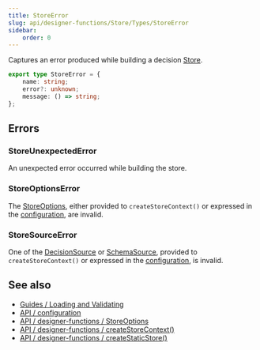 ```yaml
---
title: StoreError
slug: api/designer-functions/Store/Types/StoreError
sidebar:
    order: 0
---
```


Captures an error produced while building a decision [Store](/api/designer-functions/Store/Types/Store).

```ts
export type StoreError = {
    name: string;
    error?: unknown;
    message: () => string;
};
```

## Errors

### StoreUnexpectedError

An unexpected error occurred while building the store.

### StoreOptionsError

The [StoreOptions](/api/designer-functions/Store/Types/StoreOptions), either provided to `createStoreContext()` or expressed in the [configuration](/api/configuration), are invalid.

### StoreSourceError

One of the [DecisionSource](/api/designer-decisions/Meta/Types/DecisionSource) or [SchemaSource](/api/designer-decisions/Meta/Types/SchemaSource), provided to `createStoreContext()` or expressed in the [configuration](/api/configuration), is invalid.

## See also

-   [Guides / Loading and Validating](/guides/loading-and-validating-design-decisions/)
-   [API / configuration](/api/configuration)
-   [API / designer-functions / StoreOptions](/api/designer-functions/Store/Types/StoreOptions)
-   [API / designer-functions / createStoreContext()](/api/designer-functions/Store/createStoreContext)
-   [API / designer-functions / createStaticStore()](/api/designer-functions/Store/createStaticStore)
